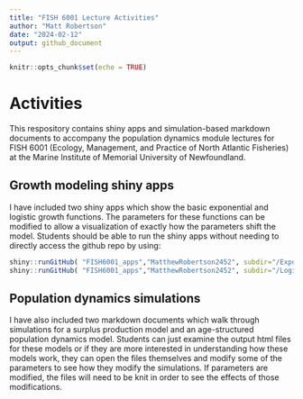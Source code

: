 ```yaml
---
title: "FISH 6001 Lecture Activities"
author: "Matt Robertson"
date: "2024-02-12"
output: github_document
---
```


```r
knitr::opts_chunk$set(echo = TRUE)
```

# Activities

This respository contains shiny apps and simulation-based markdown documents to accompany the population dynamics module lectures for FISH 6001 (Ecology, Management, and Practice of North Atlantic Fisheries) at the Marine Institute of Memorial University of Newfoundland.

## Growth modeling shiny apps

I have included two shiny apps which show the basic exponential and logistic growth functions. The parameters for these functions can be modified to allow a visualization of exactly how the parameters shift the model. Students should be able to run the shiny apps without needing to directly access the github repo by using: 

```r
shiny::runGitHub( "FISH6001_apps","MatthewRobertson2452", subdir="/Exponential_growth/")
shiny::runGitHub( "FISH6001_apps","MatthewRobertson2452", subdir="/Logistic_growth/")
```

## Population dynamics simulations

I have also included two markdown documents which walk through simulations for a surplus production model and an age-structured population dynamics model. Students can just examine the output html files for these models or if they are more interested in understanding how these models work, they can open the files themselves and modify some of the parameters to see how they modify the simulations. If parameters are modified, the files will need to be knit in order to see the effects of those modifications.


